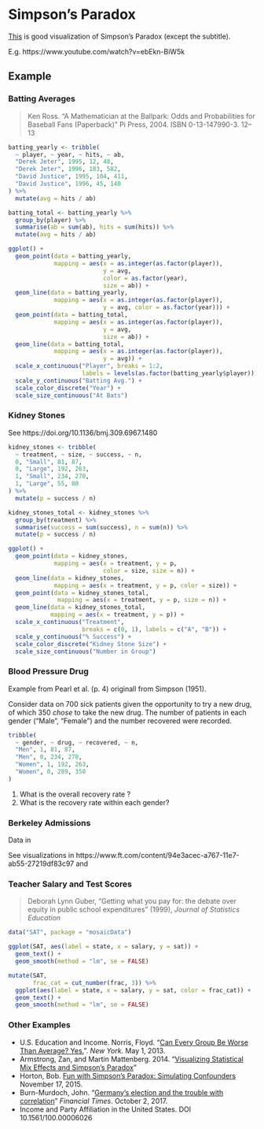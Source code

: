# Simpson's Paradox

[This](http://vudlab.com/simpsons/) is good visualization of Simpson's Paradox (except the subtitle).


E.g. https://www.youtube.com/watch?v=ebEkn-BiW5k

## Example


### Batting Averages

>  Ken Ross. "A Mathematician at the Ballpark: Odds and Probabilities for Baseball Fans (Paperback)" Pi Press, 2004. ISBN 0-13-147990-3. 12–13

```r
batting_yearly <- tribble(
  ~ player, ~ year, ~ hits, ~ ab,
  "Derek Jeter", 1995, 12, 48,
  "Derek Jeter", 1996, 183, 582,  
  "David Justice", 1995, 104, 411,
  "David Justice", 1996, 45, 140
) %>%
  mutate(avg = hits / ab)
```

```r
batting_total <- batting_yearly %>%
  group_by(player) %>%
  summarise(ab = sum(ab), hits = sum(hits)) %>%
  mutate(avg = hits / ab)
```

```r
ggplot() +
  geom_point(data = batting_yearly, 
             mapping = aes(x = as.integer(as.factor(player)),
                           y = avg, 
                           color = as.factor(year), 
                           size = ab)) +     
  geom_line(data = batting_yearly,
             mapping = aes(x = as.integer(as.factor(player)),
                           y = avg, color = as.factor(year))) +
  geom_point(data = batting_total, 
             mapping = aes(x = as.integer(as.factor(player)),
                           y = avg, 
                           size = ab)) +
  geom_line(data = batting_total,
             mapping = aes(x = as.integer(as.factor(player)),
                           y = avg)) +
  scale_x_continuous("Player", breaks = 1:2, 
                     labels = levels(as.factor(batting_yearly$player))) +
  scale_y_continuous("Batting Avg.") +
  scale_color_discrete("Year") +
  scale_size_continuous("At Bats")

```

### Kidney Stones

See https://doi.org/10.1136/bmj.309.6967.1480

```r
kidney_stones <- tribble(
  ~ treatment, ~ size, ~ success, ~ n,
  0, "Small", 81, 87,
  0, "Large", 192, 263,
  1, "Small", 234, 270,
  1, "Large", 55, 80
) %>%
  mutate(p = success / n)
```

```r
kidney_stones_total <- kidney_stones %>%
  group_by(treatment) %>%
  summarise(success = sum(success), n = sum(n)) %>%
  mutate(p = success / n)
```

```r
ggplot() +
  geom_point(data = kidney_stones, 
             mapping = aes(x = treatment, y = p, 
                           color = size, size = n)) +     
  geom_line(data = kidney_stones, 
             mapping = aes(x = treatment, y = p, color = size)) +
  geom_point(data = kidney_stones_total, 
              mapping = aes(x = treatment, y = p, size = n)) +
  geom_line(data = kidney_stones_total,
            mapping = aes(x = treatment, y = p)) +
  scale_x_continuous("Treatment", 
                     breaks = c(0, 1), labels = c("A", "B")) +
  scale_y_continuous("% Success") +
  scale_color_discrete("Kidney Stone Size") +
  scale_size_continuous("Number in Group")

```

### Blood Pressure Drug

Example from Pearl et al. (p. 4) originall from Simpson (1951).

Consider data on 700 sick patients given the opportunity to try a new drug, of which 350 *chose* to take the new drug.
The number of patients in each gender ("Male", "Female") and the number recovered were recorded.

```r
tribble(
  ~ gender, ~ drug, ~ recovered, ~ n,
  "Men", 1, 81, 87,
  "Men", 0, 234, 270,
  "Women", 1, 192, 263,
  "Women", 0, 289, 350
) 
```

1. What is the overall recovery rate ? 
2. What is the recovery rate within each gender?


### Berkeley Admissions

Data in 

See visualizations in https://www.ft.com/content/94e3acec-a767-11e7-ab55-27219df83c97
and 


### Teacher Salary and Test Scores

> Deborah Lynn Guber, "Getting what you pay for: the debate over equity in public school expenditures" (1999), *Journal of Statistics Education*

```r
data("SAT", package = "mosaicData")
```

```r
ggplot(SAT, aes(label = state, x = salary, y = sat)) +
  geom_text() +
  geom_smooth(method = "lm", se = FALSE)
```


```r
mutate(SAT,
       frac_cat = cut_number(frac, 3)) %>%
  ggplot(aes(label = state, x = salary, y = sat, color = frac_cat)) +
  geom_text() +
  geom_smooth(method = "lm", se = FALSE)
```


### Other Examples

- U.S. Education and Income. Norris, Floyd. "[Can Every Group Be Worse Than Average? Yes.](https://economix.blogs.nytimes.com/2013/05/01/can-every-group-be-worse-than-average-yes/)". *New York*. May 1, 2013. 
- Armstrong, Zan, and Martin Mattenberg. 2014. "[Visualizing Statistical Mix Effects and Simpson’s Paradox](https://static.googleusercontent.com/media/research.google.com/en//pubs/archive/42901.pdf)"
- Horton, Bob. [Fun with Simpson's Paradox: Simulating Confounders](http://blog.revolutionanalytics.com/2015/11/fun-with-simpsons-paradox-simulating-confounders.html) November 17, 2015.
- Burn-Murdoch, John. "[Germany’s election and the trouble with correlation](https://www.ft.com/content/94e3acec-a767-11e7-ab55-27219df83c97)" *Financial Times*. October 2, 2017.
- Income and Party Affiliation in the United States. DOI 10.1561/100.00006026
